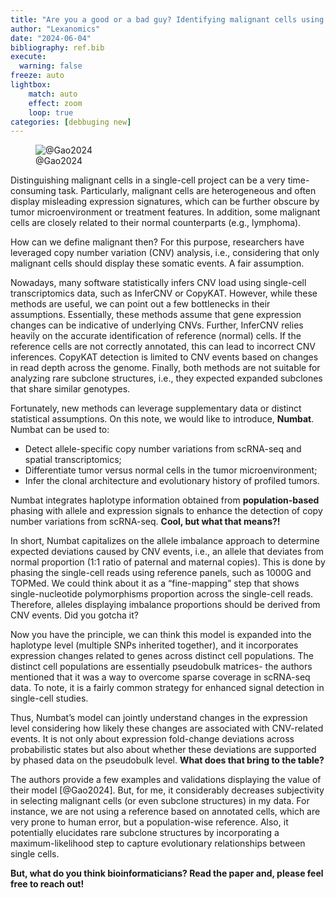 ```yaml
---
title: "Are you a good or a bad guy? Identifying malignant cells using Numbat"
author: "Lexanomics"
date: "2024-06-04"
bibliography: ref.bib
execute:
  warning: false
freeze: auto
lightbox:
    match: auto
    effect: zoom
    loop: true
categories: [debbuging new]
---
```


![@Gao2024](numbat.png)

Distinguishing malignant cells in a single-cell project can be a very time-consuming task. Particularly, malignant cells are heterogeneous and often display misleading expression signatures, which can be further obscure by tumor microenvironment or treatment features. In addition, some malignant cells are closely related to their normal counterparts (e.g., lymphoma). 

How can we define malignant then? For this purpose, researchers have leveraged copy number variation (CNV) analysis, i.e., considering that only malignant cells should display these somatic events. A fair assumption.

Nowadays, many software statistically infers CNV load using single-cell transcriptomics data, such as InferCNV or CopyKAT. However, while these methods are useful, we can point out a few bottlenecks in their assumptions. Essentially, these methods assume that gene expression changes can be indicative of underlying CNVs. Further, InferCNV relies heavily on the accurate identification of reference (normal) cells. If the reference cells are not correctly annotated, this can lead to incorrect CNV inferences. CopyKAT detection is limited to CNV events based on changes in read depth across the genome. Finally, both methods are not suitable for analyzing rare subclone structures, i.e., they expected expanded subclones that share similar genotypes.

Fortunately, new methods can leverage supplementary data or distinct statistical assumptions. On this note, we would like to introduce, **Numbat**. Numbat can be used to:

- Detect allele-specific copy number variations from scRNA-seq and spatial transcriptomics;
- Differentiate tumor versus normal cells in the tumor microenvironment;
- Infer the clonal architecture and evolutionary history of profiled tumors.

Numbat integrates haplotype information obtained from **population-based** phasing with allele and expression signals to enhance the detection of copy number variations from scRNA-seq. **Cool, but what that means?!**

In short, Numbat capitalizes on the allele imbalance approach to determine expected deviations caused by CNV events, i.e., an allele that deviates from normal proportion (1:1 ratio of paternal and maternal copies). This is done by phasing the single-cell reads using reference panels, such as 1000G and TOPMed. We could think about it as a "fine-mapping" step that shows single-nucleotide polymorphisms proportion across the single-cell reads. Therefore, alleles displaying imbalance proportions should be derived from CNV events. Did you gotcha it?

Now you have the principle, we can think this model is expanded into the haplotype level (multiple SNPs inherited together), and it incorporates expression changes related to genes across distinct cell populations. The distinct cell populations are essentially pseudobulk matrices- the authors mentioned that it was a way to overcome sparse coverage in scRNA-seq data. To note, it is a fairly common strategy for enhanced signal detection in single-cell studies.

Thus, Numbat's model can jointly understand changes in the expression level considering how likely these changes are associated with CNV-related events. It is not only about expression fold-change deviations across probabilistic states but also about whether these deviations are supported by phased data on the pseudobulk level. **What does that bring to the table?**

The authors provide a few examples and validations displaying the value of their model [@Gao2024]. But, for me, it considerably decreases subjectivity in selecting malignant cells (or even subclone structures) in my data. For instance, we are not using a reference based on annotated cells, which are very prone to human error, but a population-wise reference. Also, it potentially elucidates rare subclone structures by incorporating a maximum-likelihood step to capture evolutionary relationships between single cells.

**But, what do you think bioinformaticians? Read the paper and, please feel free to reach out!**